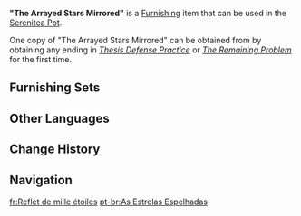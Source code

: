 {{Furnishing Infobox
|id             = 373164
|image          = Item The Arrayed Stars Mirrored.png
|category       = Landscape
|subcategory    = Special Object
|quality        = 4
|adeptal_energy = 30
|load           = 440
|reduced_load   = 440
|description    = Equipment created for astrological observations by [[Rtawahist]] long ago. It has high precision and imaging efficacy. However, due to the complexity of this device, it is expensive and could not be produced in bulk. As such, it is nearly impossible for ordinary students to reserve the use of this device...<br>By the present, this item has become an invaluable device in society as a collector's item, and only one possessed of the most exquisite tastes and instilled with a high enough insight will be willing to spend heavy amounts of Mora for such a thing. It is unlikely that they would casually lend it to another either...
|mention        = Azzam;Rtawahist
|blueprint      = 
|source1        = Obtain any endings in ''[[Thesis Defense Practice]]'' or ''[[The Remaining Problem]]''
|limited        = 1
}}
'''"The Arrayed Stars Mirrored"''' is a [[Furnishing]] item that can be used in the [[Serenitea Pot]].

One copy of "The Arrayed Stars Mirrored" can be obtained from {{Quest|Ever Silent Stars}} by obtaining any ending in ''[[Thesis Defense Practice]]'' or ''[[The Remaining Problem]]'' for the first time.

==Furnishing Sets==
{{Craft Usage|type=Furnishing Set}}

==Other Languages==
{{Other Languages
|en        = "The Arrayed Stars Mirrored"
|zhs       = 「千星的倒影」
|zhs_rm    = "Qiānxīng de Dàoyǐng"
|zht       = 「千星的倒影」
|zht_rm    = "Qiānxīng de Dàoyǐng"
|zh_tl     = "Reflected Image of a Thousand Stars"
|ja        = 「千星の倒影」
|ja_rm     = "Sensei no Touei"{{Assumed}}
|ja_tl     = "Reflection of a Thousand Stars"
|ko        = 「별들<->의 그림자」
|ko_tl     = "Shadow of the Stars"
|es        = Lunas de cristal astrales
|es_tl     = Moons of Astral Crystals
|fr        = Reflet de mille étoiles
|fr_tl     = Reflection of a Thousand Stars
|ru        = Отражение тысячи звёзд
|ru_tl     = Reflection of Thousand Stars
|th        = "เงาสะท้อนของดวงดาวนับพัน"
|th_rm     = 
|th_tl     = 
|vi        = "Bóng Đổ Của Ngàn Sao"
|vi_tl     = Fallen-Shadow of a Thousand Stars
|de        = „Der tausend Sterne Spiegelung“
|de_tl     = "The Mirroring of a Thousand Stars"
|id        = Refleksi Ribuan Bintang
|id_tl     = The Reflection of Thousand Stars
|pt        = As Estrelas Espelhadas
|pt_tl     = 
|tr        = "Karşılıklı Yıldız Dizileri"
|tr_tl     = 
|it        = Stelle allineate speculari
|it_tl     = Specular Aligned Stars
}}

==Change History==
{{Change History|3.6}}

==Navigation==
{{Furnishing Navbox|exterior}}

[[fr:Reflet de mille étoiles]]
[[pt-br:As Estrelas Espelhadas]]